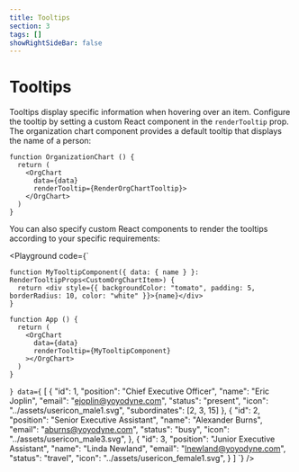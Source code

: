 ```yaml
---
title: Tooltips
section: 3
tags: []
showRightSideBar: false
---
```


# Tooltips

Tooltips display specific information when hovering over an item. Configure the tooltip by setting a custom React component in the `renderTooltip` prop.
The organization chart component provides a default tooltip that displays the name of a person:

```tsx
function OrganizationChart () {
  return (
    <OrgChart
      data={data}
      renderTooltip={RenderOrgChartTooltip}>
    </OrgChart>
  )
}
```

You can also specify custom React components to render the tooltips according to your specific requirements:

<Playground
  code={`

    function MyTooltipComponent({ data: { name } }: RenderTooltipProps<CustomOrgChartItem>) {
      return <div style={{ backgroundColor: "tomato", padding: 5, borderRadius: 10, color: "white" }}>{name}</div>
    }

    function App () {
      return (
        <OrgChart
          data={data}
          renderTooltip={MyTooltipComponent}
        ></OrgChart>
      )
    }
`}
  data={`
    [
     {
       "id": 1,
       "position": "Chief Executive Officer",
       "name": "Eric Joplin",
       "email": "ejoplin@yoyodyne.com",
       "status": "present",
       "icon": "../assets/usericon_male1.svg",
       "subordinates": [2, 3, 15]
     },
     {
       "id": 2,
       "position": "Senior Executive Assistant",
       "name": "Alexander Burns",
       "email": "aburns@yoyodyne.com",
       "status": "busy",
       "icon": "../assets/usericon_male3.svg",
     },
     {
       "id": 3,
       "position": "Junior Executive Assistant",
       "name": "Linda Newland",
       "email": "lnewland@yoyodyne.com",
       "status": "travel",
       "icon": "../assets/usericon_female1.svg",
     }
   ]
  `}
/>



